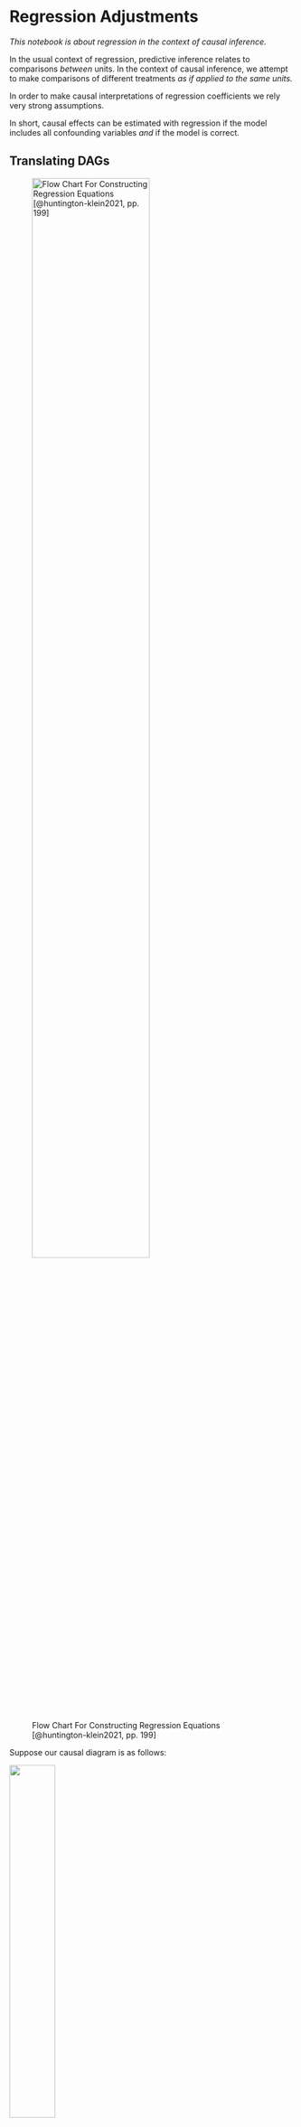 # Regression Adjustments

*This notebook is about regression in the context of causal inference.*

In the usual context of regression, predictive inference relates to comparisons *between* units. In the context of causal inference, we attempt to make comparisons of different treatments *as if applied to the same units.*

In order to make causal interpretations of regression coefficients we rely very strong assumptions.

In short, causal effects can be estimated with regression if the model includes all confounding variables *and* if the model is correct.

## Translating DAGs

![Flow Chart For Constructing Regression Equations [@huntington-klein2021, pp. 199]](images/reg-chart.png){#fig-reg-chart fig-align="center" width="70%"}

Suppose our causal diagram is as follows:

![](images/dag1.png){fig-align="center" width="40%"}

Further suppose that the true data generating process is as follows:

$$
y_i = \beta_0 + \beta_1 t_i + \beta_2 z_i + \varepsilon_i 
$$

If we omit $z$, then our regression is as follows:

$$
y_i = \beta_0^* + \beta_1^* t_i+ \varepsilon^*_i
$$

Finally, suppose that the association between $z$ and $t$ is defined in terms of a third regression:

$$
z_i = \gamma_0 + \gamma_1 t_i + u_i
$$

If we substitute this representation of $t$ into the original "true" regression and rearrange the terms, we then have the following:

$$
y_i = \underbrace{(\beta_0 + \beta_2 \gamma_0)}_{\beta_0^*} + \underbrace{(\beta_1 + \beta_2 \gamma_1)}_{\beta_1^*} \ t_i + \underbrace{(\beta_2 u + \varepsilon)}_{\varepsilon^*}
$$

Thus, if there's no association between the treatment and the purported confounder ($\gamma_1 = 0$), *then there is no bias.*

In `R`:

```r
N <- 1e3
b0 <- 1 
b1 <- 2  ## effect of t
b2 <- 3
g0 <- 2
g1 <- 1  ## source of correlation between t and z

d <- tibble::tibble(
  z = runif(N, min = -50, max = 50),
  t = rnorm(N, mean = (z - g0)/g1, sd = 1),
  y = rnorm(N, mean = b0 + b1*t + b2*z, sd = 1)
)

mtrue <- lm(y ~ t + z, data = d)
mconf <- lm(y ~ t, data = d)

modelsummary::msummary(
  models = list("True DGP" = mtrue, "Omitted Variable" = mconf), 
  gof_map = NA
)
```

Here, we see that $\beta_1 \approx 2$ and $\beta_1^* \approx 5$.

### The Electric Company

**Setting up a regression for causal inference**

Going back to the Electric Company example, we can think of `supp`, whether teachers *chose* to replace or supplementing the regular reading program with the television show, as a different treatment.

Given that this decision is not randomized, we cannot simply compare outcomes across the two new treatment groups. However, we can *assume* ignorability if we are willing to believe that `pre_test` is the only confounding variable---i.e., that the probability of assignment was determined by the average pre-test scores in that classroom.

*This is a strong assumption, it requires a leap of faith.*

```r
#| code-fold: true
#| code-summary: "Setup"
#| message: false
#| warning: false

library(tidyverse)

theme_set(
  theme_light(base_family = "Avenir Next Condensed") +
  theme(strip.background = element_rect(fill = "#666666"))
)

url <- "https://raw.githubusercontent.com/avehtari/ROS-Examples/master/ElectricCompany/data/electric.csv"

d <- read_csv(url)[, -1] |> 
  mutate(across(grade:pair_id, as.integer)) |> 
  filter(treatment == 1)
```

Just look at the change in coefficient and standard error estimates:

```r
mod1 <- lm(post_test ~ supp, data = d)
mod2 <- lm(post_test ~ supp + pre_test, data = d)
mod3 <- lm(post_test ~ supp + pre_test + grade, 
           data = mutate(d, grade = factor(grade)))

modelsummary::msummary(
  models = list(mod1, mod2, mod3), 
  gof_map = NA
)
```

*Note. The grade coefficients are increasingly negative because they are positively correlated with pre-test scores. Remember, **we cannot interpret confounders causally**[see @westreich2013].*

And here's a separate model for each grade:

```r
#| code-fold: true
#| label: fig-electric
#| fig-cap: "Estimates, 50%, and 95% intervals for the effect of watching The Electric Company _as a supplement rather than a replacement_. The same model has been fitted separately for each grade."
#| fig-subcap: 
#|   - "Regression on non-random treatment indicator"
#|   - "Regression on non-random treatment indicator and pre-test"
#| layout-ncol: 2
#| fig-width: 4
#| fig-height: 3

fit1 <- map_df(1:4, function(i) {
  lm(formula = post_test ~ supp, 
     data = d, 
     subset = grade == i) |> 
    broom::tidy() |> 
    filter(term == "supp") |> 
    mutate(grade = paste("Grade", i))
})

fit2 <- map_df(1:4, function(i) {
  lm(formula = post_test ~ supp + pre_test, 
     data = d, 
     subset = grade == i) |> 
    broom::tidy() |> 
    filter(term == "supp") |> 
    mutate(grade = paste("Grade", i))
})

fit1 |> 
  ggplot(aes(estimate, grade)) + 
  geom_vline(xintercept = 0, linetype = "dashed") +
  geom_linerange(aes(
    xmin = estimate + std.error*qnorm(0.05),
    xmax = estimate + std.error*qnorm(0.95)), 
  ) +
  geom_linerange(aes(
    xmin = estimate + std.error*qnorm(0.25),
    xmax = estimate + std.error*qnorm(0.75)
    ), linewidth = 1.5
  ) +
  geom_point(shape = 21, fill = "white") + 
  labs(y = NULL, x = "treatment",
       title = "lm(post_treat ~ supp)")

fit2 |> 
  ggplot(aes(estimate, grade)) + 
  geom_vline(xintercept = 0, linetype = "dashed") +
  geom_linerange(aes(
    xmin = estimate + std.error*qnorm(0.05),
    xmax = estimate + std.error*qnorm(0.95)), 
  ) +
  geom_linerange(aes(
    xmin = estimate + std.error*qnorm(0.25),
    xmax = estimate + std.error*qnorm(0.75)
    ), linewidth = 1.5
  ) +
  geom_point(shape = 21, fill = "white") + 
  labs(y = NULL, x = "treatment",
       title = "lm(post_treat ~ supp + pre_test)")
```

## Notation

The logic of regression adjustments is relatively straightforward, we want *apples to apples* comparisons. This is the same logic behind matching and weighting.

Instead of a simple independence assumption that we have for randomized experiments, we now have to rely on a **conditional** ignorability. Just like in the case of experiments, we want distribution of potential outcomes the same across levels of the treatment variable. In other words, the potential outcomes and the treatment indicator *should* be independent, conditional on the covariates $\boldsymbol{X}$ used in the analysis.

<aside>*Ignorability, Conditional Independence Assumption (CIA), or Selection on Observables*</aside>

$$
Y^0, Y^1 \perp T \mid \boldsymbol X
$$ {#eq-cond-ind}

Thus, in expectation:

$$
\begin{align}
E\big[Y^1 \mid T=1, \boldsymbol{X} \big] &= E\big[Y^1 \mid T=0, \boldsymbol{X} \big] \\
E\big[Y^0 \mid T=1, \boldsymbol{X} \big] &= E\big[Y^0 \mid T=0, \boldsymbol{X} \big]
\end{align}
$$ {#eq-cond-ind-2}

These conditional quantities can be used to construct the marginal effects needed to construct the *average treatment effect.*

$$
\text{ATE} = E[Y^1 - Y^0] = \underbrace{E\Big[E[Y^1 \mid \boldsymbol{X}] \Big] - E \Big[E[Y^0 \mid \boldsymbol{X}] \Big] = E[Y^1] - E[Y^0]}_\text{Law of Iterated Expectations}
$$ {#eq-iterated-ate}

This strategy will get more complicated as the vector $\boldsymbol X$ grows in size.

> Once the number and type of confounders gets more complicated, perhaps the simplest parametric model that we can fit to estimate these expectations is linear regression. For instance, if we assume that the treatment effect, $\tau$, is constant (or at least additive) we might posit that $E( Y^Z \mid \boldsymbol X) = \beta_0+ \boldsymbol{X \beta}+ \tau Z$ . If ignorability is satisfied and this model holds, we simply need to regress the outcome on the treatment indicator and confounders. The estimated coefficient on $Z$ from this fit, $\hat \tau$, can be conceptualized as a weighted version of all of the conditional effect estimates. However, fitting a model to estimate these quantities is not without potential weaknesses. The two most obvious concerns are imbalance and lack of complete overlap...
>
> @gelman2020 [pp. 390]

*Note. This sometimes shows up in econometrics as the **exogeneity assumption***.

## Balance and Overlap

The sort of bias that we get from confounding can be interpreted more precisely as **imbalance** in the potential outcomes across treatment groups. This is the sort of imbalance is unlikely with *randomization*, but it's almost guaranteed in observational studies.

There are different methods that attempt to address imbalance and lack of overlap: stratification, regression adjustments, matching, weighting, or a combination of these.

> Imbalance and lack of complete overlap are issues for causal inference even if ignorability holds because they force us to rely more heavily on model specification and less on direct support from the data.
>
> @gelman2020 [pp. 391]

### Imbalance

Imbalance occurs if the distributions of confounders differ for the treatment and control groups. @fig-imbalance shows two examples of imbalance with respect to a single covariate $x$. The problem with imbalance is that it forces us to rely more heavily on model specification and less on direct support from the data. This is true even if ignorability holds.

```r
#| code-fold: true
#| label: fig-imbalance
#| fig-cap: "Imbalance in distributions across treatment and control groups"
#| fig-subcap: 
#|   - "The groups differ in their averages but cover the same range of $x$"
#|   - "A more subtle form of imbalance, the groups have the same average but different distributions"
#| layout-ncol: 2
#| fig-height: 3
#| fig-width: 4

ggplot() + 
  xlim(0, 1) +
  geom_function(fun = \(x) dbeta(x, 5, 2)) +
  geom_function(fun = \(x) dbeta(x, 2, 5), linetype = "dashed") +
  geom_vline(xintercept = c(0.4, 0.6), linetype = "dotted") +
  labs(x = "X", y = NULL) +
  theme_bw(base_family = "Avenir Next Condensed", base_line_size = 0) + 
  theme(axis.text = element_blank()) 

ggplot() + 
  xlim(0, 1) +
  geom_function(fun = \(x) dbeta(x, 3, 2.2), linetype = "dashed") +
  geom_function(fun = \(x) dbeta(x, 2.2, 3)) +
  geom_vline(xintercept = 0.5, linetype = "dotted") +
  labs(x = "X", y = NULL) +
  theme_bw(base_family = "Avenir Next Condensed", base_line_size = 0) + 
  theme(axis.text = element_blank()) 
```

Consider what happens if we try to make inferences about the effect of a treatment $\theta$ on $y$, while adjusting for $x$.

$$
\begin{align}
\text{treated:}  &&y_i &= \beta_0 + \theta + \beta_1 x_i + \beta_2 x_i^2 + \varepsilon_i \\ \\
\text{control:} &&y_i &= \beta_0 + \beta_1 x_i + \beta_2 x_i^2 + \varepsilon_i
\end{align}
$$

Averaging over each group separately, solving the second equation for $\beta_0$, and then plugging that into the first equation to solve for $\theta$ yields the following equation:

$$
\theta = (\overline y_t - \overline y_c) - \underbrace{\beta_1 (\overline x_t - \overline x_c) - \beta_2 (\overline {x^2_t} - \overline {x^2_c})}_\text{adjustment}
$$ {#eq-reg-adjust}

This is why it's so important to get the model specification right. For example, notice that if we don't include the quadratic term in the linear model, the estimate of $\theta$ will be off by $\beta_2 (\overline {x^2_t} - \overline {x^2_c})$.

More importantly, if the distribution of covariates is similar across treatment groups, then the model specification matters less---i.e., if there is balance, then $\overline x_t - \overline x_c$ is closer to zero. This is why methods that match or weight to create balance may help to create some immunity from failure to correctly specify the model.

### Lack of Complete Overlap

@fig-overlap shows what lack of complete overlap (with respect to $x$) might look like:

```r
#| code-fold: true
#| label: fig-overlap
#| layout-ncol: 3
#| fig-height: 2
#| fig-width: 2.5
#| fig-cap: "Lack of complete overlap in distributions across treatment and control groups."
#| fig-subcap: 
#|   - "Two distributions with no overlap"
#|   - "Two distributions with partial overlap"
#|   - "The _range_ of one distribution is a subset of the range of the other."

ggplot() + 
  xlim(-4, 10) + 
  geom_function(fun = \(x) dnorm(x, -1, 1), linetype = "dashed") +
  geom_function(fun = \(x) dnorm(x, 7, 1)) + 
  theme_bw(base_family = "Avenir Next Condensed", base_line_size = 0) + 
  theme(axis.text = element_blank()) + 
  labs(x = "X", y = NULL, title = "No overlap")

ggplot() + 
  xlim(-4, 10) + 
  geom_function(fun = \(x) dnorm(x, 1, 1), linetype = "dashed") +
  geom_function(fun = \(x) dnorm(x, 4, 1)) + 
  theme_bw(base_family = "Avenir Next Condensed", base_line_size = 0) + 
  theme(axis.text = element_blank()) + 
  labs(x = "X", y = NULL, title = "Partial overlap")

ggplot() + 
  xlim(-4, 10) + 
  geom_function(fun = \(x) dnorm(x, 2, 3), linetype = "dashed") +
  geom_function(fun = \(x) dnorm(x, 7, 1)) + 
  theme_bw(base_family = "Avenir Next Condensed", base_line_size = 0) + 
  theme(axis.text = element_blank()) + 
  labs(x = "X", y = NULL, title = "Partial overlap")


```

Lack of complete overlap creates problems because in this setting we have treatment or control observations for which we have *no empirical counterfactuals*. Thus, in regions of non-overlap, knowledge about treatment effects is inherently limited.

@fig-extrapolation shows how inferences regarding areas with no overlap inevitably rely on modeling assumptions. A traditional regression model fitted to data without complete overlap is *forced to extrapolate* beyond the support of the data.

Note, however, that even the incorrectly specified linear regression lines provide a decent fit *in the overlapping region*, as shown in @fig-extrapolation-3 and @fig-extrapolation-4.

```r
#| code-fold: true
#| label: fig-extrapolation
#| layout-ncol: 2
#| fig-height: 2
#| fig-width: 2.5
#| fig-cap: "Hypothetical data demonstrating the problems with extrapolation when there is lack of overlap between covariates. The \"true\" causal effect is the vertical distance between the two solid lines. The estimated causal effect is the vertical distance between the two dashed lines."
#| fig-subcap: 
#|   - "A regression estimating the effect of treatment $T$ on $Y$, adjusting for $X$."
#|   - "Allowing for an interaction sometimes makes extrapolation worse."
#|   - "The view is restricted to the area of overlap."
#|   - "New regression lines fitted using only observations in this overlapping region."

fY1 <- function(x) exp(x/5) + 2*cos(x + 1) + 15
fY0 <- function(x) 6*log(x + 1) - 0.08*x^2 + 5

d_sim <- tibble(
  x = runif(100, 0, 10),
  control = rnorm(length(x), mean = fY0(x), sd = 1),
  treatment = rnorm(length(x), mean = fY1(x), sd = 1),
) |> 
  pivot_longer(
    cols = control:treatment, 
    names_to = "z", 
    values_to = "y", 
    names_transform = factor
  ) |> 
  filter(z == "control" & x <= 7 | z == "treatment" & x >= 3)

par_s <- lm(y ~ x + z, data = d_sim)
var_s <- lm(y ~ x*z, data = d_sim)
sub_par_s <- lm(y ~ x + z, data = d_sim, subset = x >= 3 & x <= 7)

g <- d_sim |> 
  ggplot(aes(x, y)) + 
  geom_function(fun = fY0) + 
  geom_function(fun = fY1) + 
  geom_point(aes(shape = z), show.legend = FALSE, 
             fill = "skyblue", color = "#4C4C4C", size = 1) + 
  scale_shape_manual(values = c(19, 21)) +
  labs(x = "X", y = "Y") +
  theme(
    axis.title.y = element_text(angle = 0, vjust = 1/2),
    axis.text = element_blank(),
    axis.ticks = element_blank(),
    panel.grid = element_blank()
  )

d_grid <- tidyr::crossing(
  x = seq(0, 10, length.out = 100),
  z = factor(c("control", "treatment"))
)

g +
  geom_line(
    data = broom::augment(par_s, newdata = d_grid),
    mapping = aes(x, .fitted, group = z),
    linetype = "dashed"
  )

g +
  geom_line(
    data = broom::augment(var_s, newdata = d_grid),
    mapping = aes(x, .fitted, group = z),
    linetype = "dashed"
  )

g +
  coord_cartesian(xlim = c(3, 7)) +
    geom_line(
    data = broom::augment(par_s, newdata = d_grid),
    mapping = aes(x, .fitted, group = z),
    linetype = "dashed"
  )

g +
  coord_cartesian(xlim = c(3, 7)) +
  geom_line(
    data = broom::augment(sub_par_s, newdata = d_grid),
    mapping = aes(x, .fitted, group = z),
    linetype = "dashed"
  )
```

Temporal ordering @gelman2020 [pp. 414]
